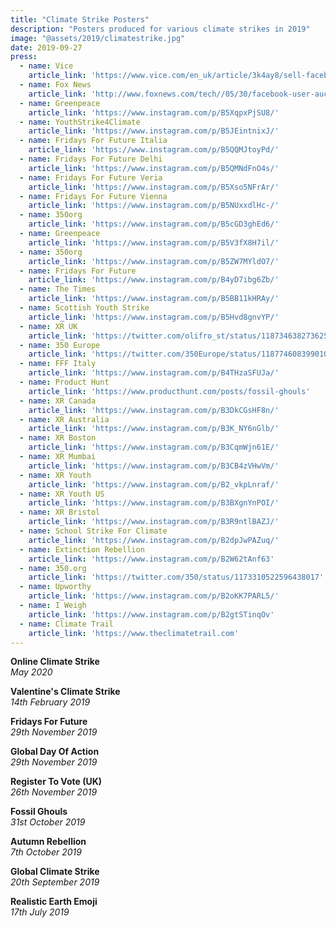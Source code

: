 ```yaml
---
title: "Climate Strike Posters"
description: "Posters produced for various climate strikes in 2019"
image: "@assets/2019/climatestrike.jpg"
date: 2019-09-27
press:
  - name: Vice
    article_link: 'https://www.vice.com/en_uk/article/3k4ay8/sell-facebook-data-ebay-oli-frost'
  - name: Fox News
    article_link: 'http://www.foxnews.com/tech//05/30/facebook-user-auctions-personal-data-on-ebay-for-99-cents-and-bids-soar-sell-it-to-advertisers-or-whatever.html'
  - name: Greenpeace
    article_link: 'https://www.instagram.com/p/B5XqpxPjSU8/'
  - name: YouthStrike4Climate
    article_link: 'https://www.instagram.com/p/B5JEintnixJ/'  
  - name: Fridays For Future Italia
    article_link: 'https://www.instagram.com/p/B5QQMJtoyPd/'
  - name: Fridays For Future Delhi
    article_link: 'https://www.instagram.com/p/B5QMNdFnO4s/'
  - name: Fridays For Future Veria
    article_link: 'https://www.instagram.com/p/B5Xso5NFrAr/'
  - name: Fridays For Future Vienna
    article_link: 'https://www.instagram.com/p/B5NUxxdlHc-/'
  - name: 350org
    article_link: 'https://www.instagram.com/p/B5cGD3ghEd6/'
  - name: Greenpeace
    article_link: 'https://www.instagram.com/p/B5V3fX8H7il/'
  - name: 350org
    article_link: 'https://www.instagram.com/p/B5ZW7MYldO7/'
  - name: Fridays For Future
    article_link: 'https://www.instagram.com/p/B4yD7ibg6Zb/'
  - name: The Times
    article_link: 'https://www.instagram.com/p/B5BB11kHRAy/'
  - name: Scottish Youth Strike
    article_link: 'https://www.instagram.com/p/B5Hvd8gnvYP/'
  - name: XR UK
    article_link: 'https://twitter.com/olifro_st/status/1187346382736252929'
  - name: 350 Europe
    article_link: 'https://twitter.com/350Europe/status/1187746083990102017'
  - name: FFF Italy
    article_link: 'https://www.instagram.com/p/B4THzaSFUJa/'
  - name: Product Hunt
    article_link: 'https://www.producthunt.com/posts/fossil-ghouls'
  - name: XR Canada
    article_link: 'https://www.instagram.com/p/B3DkCGsHF8n/'
  - name: XR Australia
    article_link: 'https://www.instagram.com/p/B3K_NY6nGlb/'
  - name: XR Boston
    article_link: 'https://www.instagram.com/p/B3CqmWjn61E/'
  - name: XR Mumbai
    article_link: 'https://www.instagram.com/p/B3CB4zVHwVm/'
  - name: XR Youth
    article_link: 'https://www.instagram.com/p/B2_vkpLnraf/'
  - name: XR Youth US
    article_link: 'https://www.instagram.com/p/B3BXgnYnPOI/'
  - name: XR Bristol
    article_link: 'https://www.instagram.com/p/B3R9ntlBAZJ/'
  - name: School Strike For Climate
    article_link: 'https://www.instagram.com/p/B2dpJwPAZuq/'
  - name: Extinction Rebellion
    article_link: 'https://www.instagram.com/p/B2W62tAnf63'
  - name: 350.org
    article_link: 'https://twitter.com/350/status/1173310522596438017'
  - name: Upworthy
    article_link: 'https://www.instagram.com/p/B2oKK7PARL5/'
  - name: I Weigh
    article_link: 'https://www.instagram.com/p/B2gtSTinqOv'
  - name: Climate Trail
    article_link: 'https://www.theclimatetrail.com'
---
```


**Online Climate Strike**  
*May 2020*  
<PosterGallery path="@assets/2019/online" />

**Valentine's Climate Strike**  
*14th February 2019*  
<PosterGallery path="@assets/2019/valentines" />

**Fridays For Future**  
*29th November 2019*  
<PosterGallery path="@assets/2019/fridaysforfuture" />

**Global Day Of Action**  
*29th November 2019*  
<PosterGallery path="@assets/2019/novemberstrike" />

**Register To Vote (UK)**  
*26th November 2019*  
<PosterGallery path="@assets/2019/registertovote" />

**Fossil Ghouls**  
*31st October 2019*  
<PosterGallery path="@assets/2019/fossilghouls/social" />

**Autumn Rebellion**  
*7th October 2019*  
<PosterGallery path="@assets/2019/extinctionrebellion" />

**Global Climate Strike**  
*20th September 2019*  
<PosterGallery path="@assets/2019/globalclimatestrike" />

**Realistic Earth Emoji**  
*17th July 2019*  
<PosterGallery path="@assets/2019/earthemoji" />